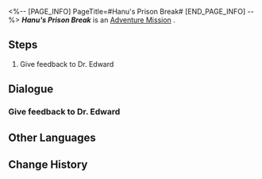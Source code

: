 <%-- [PAGE_INFO]
PageTitle=#Hanu's Prison Break#
[END_PAGE_INFO] --%>
{{Stub|Dialogue, characters, and location(s)}}
{{Mission Infobox
|id            = 8020220
|title         = 
|image         = Mission Hanu's Prison Break.png
|type          = Adventure
|event_name    = 
|chapter       = 
|requirements  = [[Adventure Mission]] ''[[Hanu's Prison Break]]'' completed
|summary       = <!--official mission summary from Fate's Atlas-->
|characters    = <!--characters that appear in this mission-->
|startLocation = <!--location as it intially appears on the mission screen-->
|world         = <!--i.e. Penacony-->
|area          = <!--i.e. A Child's Dream-->
|prev          = 
|next          = 
|exp           = 
|credits       = 
|stellarJade   = 
|other         = {{Card List|Hanu's Dream Bubble*1|delim=;}}
}}
'''''Hanu's Prison Break''''' is an [[Adventure Mission]]<!--in [world]-->.

==Steps==
# Give feedback to Dr. Edward

<!--
==Gameplay Notes==

--><!--
==Trial Character==

-->
==Dialogue==
{{Stub Dialogue}}
===Give feedback to Dr. Edward===
{{Mission Description|type=adventure|location=<!--to be added-->|After playing with the dream bubble, complicated emotions well up in your mind.<br />Dr. Edward definitely wants to know about your experience. Go talk to him.}}
{{Dialogue Start}}
:{{tx}}
{{Dialogue End}}

==Other Languages==
{{Other Languages
|en   = Hanu's Prison Break
|zhs  = 哈努兄弟越狱记
|zht  = 哈努兄弟越獄記
|ja   = ブラザーハヌ脱獄記
|ko   = 하누 형제 탈옥기
|es   = La fuga de Hanu
|fr   = Évasion de Hanu
|ru   = Побег братца Хану
|th   = บันทึกหนีแดนขังของลูกพี่ Hanu
|vi   = Nhật Ký Vượt Ngục Của Người Anh Em Hanu
|de   = Hanus Gefängnisausbruch
|id   = Catatan Pelarian Penjara Hanu
|pt   = Fuga da Prisão de Hanu
}}

==Change History==
{{Change History|2.0}}
